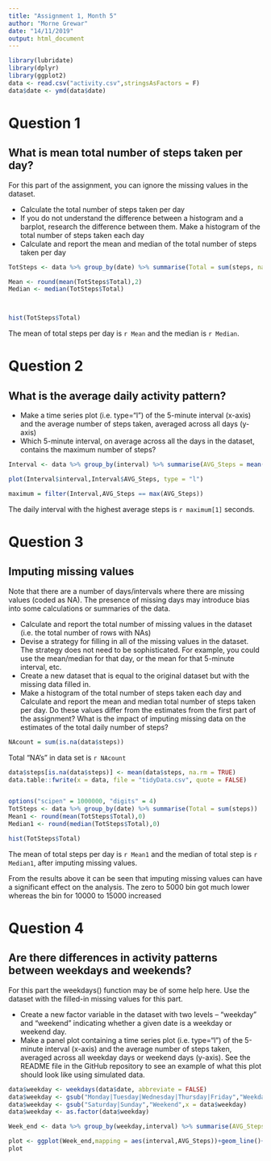 ---
title: "Assignment 1, Month 5"
author: "Morne Grewar"
date: "14/11/2019"
output: html_document
---


```{r data, echo=TRUE}
library(lubridate)
library(dplyr)
library(ggplot2)
data <- read.csv("activity.csv",stringsAsFactors = F)
data$date <- ymd(data$date)
```



# Question 1

## What is mean total number of steps taken per day?

For this part of the assignment, you can ignore the missing values in the dataset.

 - Calculate the total number of steps taken per day
 - If you do not understand the difference between a histogram and a barplot, research the difference between them. Make a  histogram of the total number of steps taken each day
 - Calculate and report the mean and median of the total number of steps taken per day

```{r Total_Steps, echo=TRUE}

TotSteps <- data %>% group_by(date) %>% summarise(Total = sum(steps, na.rm = TRUE))

Mean <- round(mean(TotSteps$Total),2)
Median <- median(TotSteps$Total)



hist(TotSteps$Total)
```

The mean of total steps per day is `r Mean` and the median is `r Median`.

# Question 2

## What is the average daily activity pattern?

 - Make a time series plot (i.e. type="l") of the 5-minute interval (x-axis) and the average number of steps taken, averaged across all days (y-axis)
 - Which 5-minute interval, on average across all the days in the dataset, contains the maximum number of steps?
 
```{r, echo=TRUE}

Interval <- data %>% group_by(interval) %>% summarise(AVG_Steps = mean(steps, na.rm = TRUE))

plot(Interval$interval,Interval$AVG_Steps, type = "l")

maximum = filter(Interval,AVG_Steps == max(AVG_Steps))

```

The daily interval with the highest average steps is `r maximum[1]` seconds.


# Question 3

## Imputing missing values

Note that there are a number of days/intervals where there are missing values (coded as NA). The presence of missing days may introduce bias into some calculations or summaries of the data.

 - Calculate and report the total number of missing values in the dataset (i.e. the total number of rows with NAs)
 - Devise a strategy for filling in all of the missing values in the dataset. The strategy does not need to be sophisticated. For example, you could use the mean/median for that day, or the mean for that 5-minute interval, etc.
 - Create a new dataset that is equal to the original dataset but with the missing data filled in.
 - Make a histogram of the total number of steps taken each day and Calculate and report the mean and median total number of steps taken per day. Do these values differ from the estimates from the first part of the assignment? What is the impact of imputing missing data on the estimates of the total daily number of steps?
 
```{r, echo=TRUE}

NAcount = sum(is.na(data$steps))

```
Total "NA's" in data set is `r NAcount`


```{r, echo=TRUE}
data$steps[is.na(data$steps)] <- mean(data$steps, na.rm = TRUE)
data.table::fwrite(x = data, file = "tidyData.csv", quote = FALSE)


options("scipen" = 1000000, "digits" = 4)
TotSteps <- data %>% group_by(date) %>% summarise(Total = sum(steps))
Mean1 <- round(mean(TotSteps$Total),0)
Median1 <- round(median(TotSteps$Total),0)

hist(TotSteps$Total)

```

The mean of total steps per day is `r Mean1` and the median of total step is `r Median1`, after imputing missing values.

From the results above it can be seen that imputing missing values can have a significant effect on the analysis. The zero to 5000 bin got much lower whereas the bin for 10000 to 15000 increased



# Question 4

## Are there differences in activity patterns between weekdays and weekends?


For this part the weekdays() function may be of some help here. Use the dataset with the filled-in missing values for this part.

 - Create a new factor variable in the dataset with two levels – “weekday” and “weekend” indicating whether a given date is a weekday or weekend day.
 - Make a panel plot containing a time series plot (i.e. type="l") of the 5-minute interval (x-axis) and the average number of steps taken, averaged across all weekday days or weekend days (y-axis). See the README file in the GitHub repository to see an example of what this plot should look like using simulated data.

```{r, echo=TRUE}

data$weekday <- weekdays(data$date, abbreviate = FALSE)
data$weekday <- gsub("Monday|Tuesday|Wednesday|Thursday|Friday","Weekday",x = data$weekday)
data$weekday <- gsub("Saturday|Sunday","Weekend",x = data$weekday)
data$weekday <- as.factor(data$weekday)

Week_end <- data %>% group_by(weekday,interval) %>% summarise(AVG_Steps = mean(steps, na.rm = TRUE))

plot <- ggplot(Week_end,mapping = aes(interval,AVG_Steps))+geom_line()+facet_wrap(weekday ~.,nrow = 2)
plot

```

